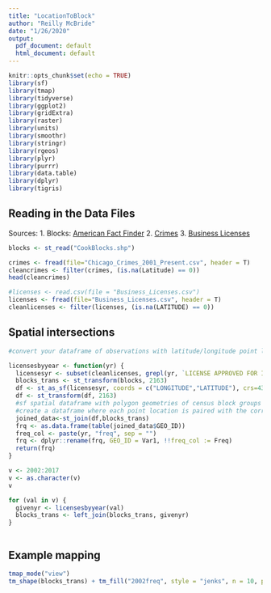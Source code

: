 ```yaml
---
title: "LocationToBlock"
author: "Reilly McBride"
date: "1/26/2020"
output:
  pdf_document: default
  html_document: default
---
```


```r
knitr::opts_chunk$set(echo = TRUE)
library(sf)
library(tmap)
library(tidyverse)
library(ggplot2)
library(gridExtra)
library(raster)
library(units)
library(smoothr)
library(stringr)
library(rgeos)
library(plyr)
library(purrr)
library(data.table)
library(dplyr)
library(tigris)
```

## Reading in the Data Files

Sources: 
1. Blocks: [American Fact Finder](https://factfinder.census.gov/faces/nav/jsf/pages/searchresults.xhtml?refresh=t)
2. [Crimes](https://data.cityofchicago.org/Public-Safety/Crimes-2001-to-present-Map/c4ep-ee5m)
3. [Business Licenses](https://data.cityofchicago.org/Community-Economic-Development/Business-Licenses/r5kz-chrr)


```r
blocks <- st_read("CookBlocks.shp")

crimes <- fread(file="Chicago_Crimes_2001_Present.csv", header = T)
cleancrimes <- filter(crimes, (is.na(Latitude) == 0))
head(cleancrimes)

#licenses <- read.csv(file = "Business_Licenses.csv")
licenses <- fread(file="Business_Licenses.csv", header = T)
cleanlicenses <- filter(licenses, (is.na(LATITUDE) == 0))

```

## Spatial intersections

``` r

#convert your dataframe of observations with latitude/longitude point locations into an sf spatial dataframe with point geometry column

licensesbyyear <- function(yr) {
  licensesyr <- subset(cleanlicenses, grepl(yr, `LICENSE APPROVED FOR ISSUANCE`))
  blocks_trans <- st_transform(blocks, 2163)
  df <- st_as_sf(licensesyr, coords = c("LONGITUDE","LATITUDE"), crs=4326, remove = FALSE)
  df <- st_transform(df, 2163)
  #sf spatial dataframe with polygon geometries of census block groups
  #create a dataframe where each point location is paired with the corresponding census block group geometry
  joined_data<-st_join(df,blocks_trans)
  frq <- as.data.frame(table(joined_data$GEO_ID))
  freq_col <- paste(yr, "freq", sep = "")
  frq <- dplyr::rename(frq, GEO_ID = Var1, !!freq_col := Freq)
  return(frq)
}

v <- 2002:2017
v <- as.character(v)
v

for (val in v) {
  givenyr <- licensesbyyear(val)
  blocks_trans <- left_join(blocks_trans, givenyr)
}



```

## Example mapping

``` r

tmap_mode("view")
tm_shape(blocks_trans) + tm_fill("2002freq", style = "jenks", n = 10, palette = "Blues") + tm_borders() 

```



